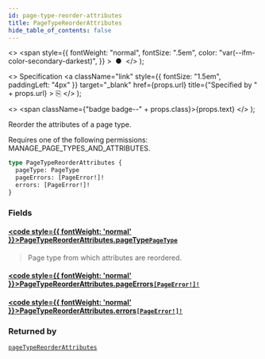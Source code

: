 ```yaml
---
id: page-type-reorder-attributes
title: PageTypeReorderAttributes
hide_table_of_contents: false
---
```


  <>
    <span
      style={{
        fontWeight: "normal",
        fontSize: ".5em",
        color: "var(--ifm-color-secondary-darkest)",
      }}
    >
      &nbsp;●&nbsp;
    </span>
  </>
);

  <>
    Specification
    <a
      className="link"
      style={{ fontSize: "1.5em", paddingLeft: "4px" }}
      target="\_blank"
      href={props.url}
      title={"Specified by " + props.url}
    >
      ⎘
    </a>
  </>
);

  <>
    <span className={"badge badge--" + props.class}>{props.text}</span>
  </>
);

Reorder the attributes of a page type.

Requires one of the following permissions: MANAGE_PAGE_TYPES_AND_ATTRIBUTES.

```graphql
type PageTypeReorderAttributes {
  pageType: PageType
  pageErrors: [PageError!]!
  errors: [PageError!]!
}
```

### Fields

#### [<code style={{ fontWeight: 'normal' }}>PageTypeReorderAttributes.<b>pageType</b></code>](#)<Bullet />[`PageType`](../../../storefront/pages/objects/page-type) <Badge class="secondary" text="object"/>

> Page type from which attributes are reordered.

#### [<code style={{ fontWeight: 'normal' }}>PageTypeReorderAttributes.<b>pageErrors</b></code>](#)<Bullet />[`[PageError!]!`](../../../storefront/pages/objects/page-error) <Badge class="secondary" text="non-null"/> <Badge class="secondary" text="object"/>

>

#### [<code style={{ fontWeight: 'normal' }}>PageTypeReorderAttributes.<b>errors</b></code>](#)<Bullet />[`[PageError!]!`](../../../storefront/pages/objects/page-error) <Badge class="secondary" text="non-null"/> <Badge class="secondary" text="object"/>

>

### Returned by

[`pageTypeReorderAttributes`](../../../storefront/pages/mutations/page-type-reorder-attributes) <Badge class="secondary" text="mutation"/>
